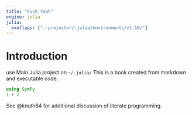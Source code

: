 ```yaml
---
title: "Fuck Yeah"
engine: julia
julia: 
  exeflags: ["--project=~/.julia/environments/v1.10/"]
---
```


# Introduction

use Main Julia project on `~/.julia/`
This is a book created from markdown and executable code.

```julia
using SymPy
1 + 2
```

See @knuth84 for additional discussion of literate programming.
